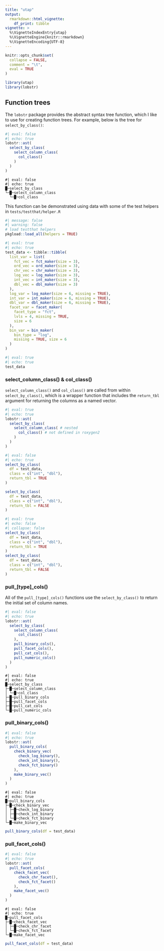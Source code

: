 ```yaml
---
title: "utap"
output: 
  rmarkdown::html_vignette:
    df_print: tibble
vignette: >
  %\VignetteIndexEntry{utap}
  %\VignetteEngine{knitr::rmarkdown}
  %\VignetteEncoding{UTF-8}
---
```


```r
knitr::opts_chunk$set(
  collapse = FALSE,
  comment = "\t",
  eval = TRUE
)
```

```r
library(utap)
library(lobstr)
```

## Function trees

The `lobstr` package provides the abstract syntax tree function, which I like to use for creating function trees. For example, below is the tree for `select_by_class()`:

```r
#| eval: false
#| echo: true
lobstr::ast(
  select_by_class(
    select_column_class(
      col_class() 
    )
  )
)
```

```verbatim
#| eval: false
#| echo: true
█─select_by_class 
└─█─select_column_class 
  └─█─col_class 
```

This function can be demonstrated using data with some of the test helpers in `tests/testthat/helper.R`

```r
#| message: false 
#| warning: false
# load testthat helpers
pkgload::load_all(helpers = TRUE)
```


```r
#| eval: true
#| echo: true
test_data <- tibble::tibble(
  list_var = list(
    fct_vec = fct_maker(size = 3),
    ord_vec = ord_maker(size = 3),
    chr_vec = chr_maker(size = 3),
    log_vec = log_maker(size = 3),
    int_vec = int_maker(size = 3),
    dbl_vec = dbl_maker(size = 3)
  ),
  log_var = log_maker(size = 6, missing = TRUE),
  int_var = int_maker(size = 6, missing = TRUE),
  dbl_var = dbl_maker(size = 6, missing = TRUE),
  facet_var = facet_maker(
    facet_type = "fct",
    lvls = 4, missing = TRUE,
    size = 6
  ),
  bin_var = bin_maker(
    bin_type = "log",
    missing = TRUE, size = 6
  )
)
```

```r
#| eval: true
#| echo: true
test_data
```


### select_column_class() & col_class()

`select_column_class()` and `col_class()` are called from within `select_by_class()`, which is a wrapper function that includes the `return_tbl` argument for returning the columns as a named vector. 

```r
#| eval: true
#| echo: true
lobstr::ast(
  select_by_class(
    select_column_class( # nested
      col_class() # not defined in roxygen2
    )
  )
)
```

```r
#| eval: false
#| echo: true
select_by_class(
  df = test_data,
  class = c("int", "dbl"),
  return_tbl = TRUE
)

select_by_class(
  df = test_data,
  class = c("int", "dbl"),
  return_tbl = FALSE
)
```

```r
#| eval: true
#| echo: false
#| collapse: false
select_by_class(
  df = test_data,
  class = c("int", "dbl"),
  return_tbl = TRUE
) 
select_by_class(
  df = test_data,
  class = c("int", "dbl"),
  return_tbl = FALSE
)
```


### pull_[type]_cols()

All of the `pull_[type]_cols()` functions use the `select_by_class()` to return the initial set of column names. 

```r
#| eval: false
#| echo: true
lobstr::ast(
  select_by_class(
    select_column_class(
      col_class()
    ),
    pull_binary_cols(),
    pull_facet_cols(),
    pull_cat_cols(),
    pull_numeric_cols()
  )
)
```

```verbatim
#| eval: false
#| echo: true
█─select_by_class 
├─█─select_column_class 
│ └─█─col_class 
├─█─pull_binary_cols 
├─█─pull_facet_cols 
├─█─pull_cat_cols 
└─█─pull_numeric_cols
```

### pull_binary_cols()

```r
#| eval: false
#| echo: true
lobstr::ast(
  pull_binary_cols(
    check_binary_vec(
      check_log_binary(),
      check_int_binary(),
      check_fct_binary()
    ),
    make_binary_vec()
  )
)
```

```verbatim
#| eval: false
#| echo: true
█─pull_binary_cols 
├─█─check_binary_vec 
│ ├─█─check_log_binary 
│ ├─█─check_int_binary 
│ └─█─check_fct_binary 
└─█─make_binary_vec 
```

```r
pull_binary_cols(df = test_data)
```


### pull_facet_cols()

```r
#| eval: false
#| echo: true
lobstr::ast(
  pull_facet_cols(
    check_facet_vec(
      check_chr_facet(),
      check_fct_facet()
    ),
    make_facet_vec()
  )
)
```

```verbatim
#| eval: false
#| echo: true
█─pull_facet_cols 
├─█─check_facet_vec 
│ ├─█─check_chr_facet 
│ └─█─check_fct_facet 
└─█─make_facet_vec 
```

```r
pull_facet_cols(df = test_data)
```
